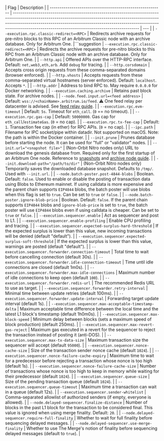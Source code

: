 <section class='small-table'>

| Flag                                                      | Description                                                                                                                                                                                                                                                                                                |
| --------------------------------------------------------- | ---------------------------------------------------------------------------------------------------------------------------------------------------------------------------------------------------------------------------------------------------------------------------------------------------------- | --- |
| `--execution.rpc.classic-redirect=<RPC>`                  | Redirects archive requests for pre-nitro blocks to this RPC of an Arbitrum Classic node with an archive database. Only for Arbitrum One.                                                                                                                                                                      |```suggestion
| `--execution.rpc.classic-redirect=<RPC>`                  | Redirects the archive requests for pre-nitro blocks to this RPC from an Arbitrum Classic node with an archive database. Only for Arbitrum One.                                                                                                                                                                      |
| `--http.api`                                              | Offered APIs over the HTTP-RPC interface. Default: `net,web3,eth,arb`. Add `debug` for tracing.                                                                                                                                                                                                            |
| `--http.corsdomain`                                       | Accepts cross origin requests from these comma-separated domains (browser enforced).                                                                                                                                                                                                                       |
| `--http.vhosts`                                           | Accepts requests from these comma-separated virtual hostnames (server enforced). Default: `localhost`. Accepts `*`.                                                                                                                                                                                        |
| `--http.addr`                                             | Address to bind RPC to. May require `0.0.0.0` for Docker networking.                                                                                                                                                                                                                                       |
| `--execution.caching.archive`                             | Retains past block state. For archive nodes.                                                                                                                                                                                                                                                               |
| `--node.feed.input.url=<feed address>`                    | Default: `wss://<chainName>.arbitrum.io/feed`. ⚠️ One feed relay per datacenter is advised. See [feed relay guide](/run-arbitrum-node/sequencer/01-run-feed-relay.mdx).                                                                                                                                    |
| `--execution.rpc.evm-timeout`                             | Default: `5s`. Timeout for `eth_call`. (`0` == no timeout).                                                                                                                                                                                                                                                  |
| `--execution.rpc.gas-cap`                                 | Default: `50000000`. Gas cap for `eth_call`/`estimateGas`. (`0` = no cap).                                                                                                                                                                                                                                   |
| `--execution.rpc.tx-fee-cap`                              | Default: `1`. Transaction fee cap (in ether) for RPC APIs. (`0` = no cap).                                                                                                                                                                                                                                   |
| `--ipc.path`                                              | Filename for IPC socket/pipe within datadir. Not supported on macOS. Note: the path is within the Docker container.                                                                                                                                                                                        |
| `--init.prune`                                            | Prunes database before starting the node. It can be used for "full" or "validator" nodes.                                                                                                                                                                                                                                    |
| `--init.url="<snapshot file>"`                            | (Non-Orbit Nitro nodes only) URL to download the genesis database from. Required only for the first startup of an Arbitrum One node. Reference to [snapshots](https://snapshot.arbitrum.foundation/index.html) and [archive node guide](/run-arbitrum-node/more-types/01-run-archive-node.mdx).            |
| `--init.download-path="/path/to/dir"`                     | (Non-Orbit Nitro nodes only) Temporarily saves the downloaded database snapshot. Defaults to `/tmp/`. Used with `--init.url`.                                                                                                                                                                              |
| `--node.batch-poster.post-4844-blobs`                     | Boolean. Default: `false`. Used to enable or disable the posting of transaction data using Blobs to Ethereum mainnet. If using calldata is more expensive and the parent chain supports `EIP4844` blobs, the batch poster will use blobs when this flag is set to `true`. Can be set to `true` or `false`. |
| `--node.batch-poster.ignore-blob-price`                   | Boolean. Default: `false`. If the parent chain supports `EIP4844` blobs and `ignore-blob-price` is set to `true`, the batch poster will use `EIP4844` blobs even if using calldata is cheaper. Can be set to `true` or `false`.                                                                            |
| `--execution.sequencer.enable`                            | Act as sequencer and post to L1.                                                                                                                                                                                                                                                                           |
| `--execution.sequencer.enable-profiling`                  | Enable CPU profiling and tracing.                                                                                                                                                                                                                                                                          |
| `--execution.sequencer.expected-surplus-hard-threshold`   | If the expected surplus is lower than this value, new incoming transactions will be denied (default "default").                                                                                                                                                                                            |
| `--execution.sequencer.expected-surplus-soft-threshold`   | If the expected surplus is lower than this value, warnings are posted (default "default").                                                                                                                                                                                                                 |
| `--execution.sequencer.forwarder.connection-timeout`      | Total time to wait before cancelling connection (default 30s).                                                                                                                                                                                                                                             |
| `--execution.sequencer.forwarder.idle-connection-timeout` | Time until idle connections are closed (default 1m0s).                                                                                                                                                                                                                                                     |
| `--execution.sequencer.forwarder.max-idle-connections`    | Maximum number of idle connections to keep open (default `100`).                                                                                                                                                                                                                                             |
| `--execution.sequencer.forwarder.redis-url`               | The recommended Redis URL to use as target.                                                                                                                                                                                                                                                                     |
| `--execution.sequencer.forwarder.retry-interval`          | Minimal time between update retries (default 100ms).                                                                                                                                                                                                                                                       |
| `--execution.sequencer.forwarder.update-interval`         | Forwarding target update interval (default 1s).                                                                                                                                                                                                                                                            |
| `--execution.sequencer.max-acceptable-timestamp-delta`    | Maximum acceptable time difference between the local time and the latest L1 block's timestamp (default 1h0m0s).                                                                                                                                                                                            |
| `--execution.sequencer.max-block-speed`                   | Minimum delay between blocks (sets a maximum speed of block production) (default 250ms).                                                                                                                                                                                                                   |
| `--execution.sequencer.max-revert-gas-reject`             | Maximum gas executed in a revert for the sequencer to reject the transaction instead of posting it (anti-DOS).                                                                                                                                                                                             |
| `--execution.sequencer.max-tx-data-size`                  | Maximum transaction size the sequencer will accept (default `95000`).                                                                                                                                                                                                                                        |
| `--execution.sequencer.nonce-cache-size`                  | Size of the transaction sender nonce cache (default `1024`).                                                                                                                                                                                                                                                 |
| `--execution.sequencer.nonce-failure-cache-expiry`        | Maximum time to wait for a predecessor before rejecting a transaction whose nonce is too high (default 1s).                                                                                                                                                                                                    |
| `--execution.sequencer.nonce-failure-cache-size`          | Number of transactions whose nonce is too high to keep in memory while waiting for their predecessor (default `1024`).                                                                                                                                                                                      |
| `--execution.sequencer.queue-size`                        | Size of the pending transaction queue (default `1024`).                                                                                                                                                                                                                                                      |
| `--execution.sequencer.queue-timeout`                     | Maximum time a transaction can wait in a queue (default 12s).                                                                                                                                                                                                                                                |
| `--execution.sequencer.sender-whitelist`                  | Comma-separated allowlist of authorized senders (if empty, everyone is allowed).                                                                                                                                                                                                                           |
| `--node.delayed-sequencer.finalize-distance`              | Number of blocks in the past L1 block for the transaction to be considered final. This value is ignored when using merge finality. Default: `20`.                                                                                                                                                                                                 | 
| `--node.delayed-sequencer.require-full-finality`          | Whether to wait for full finality before sequencing delayed messages.                                                                                                                                                                                                                                      |
| `--node.delayed-sequencer.use-merge-finality`             | Whether to use The Merge's notion of finality before sequencing delayed messages (default to `true`).                                                                                                                                                                                                      |

</section>
